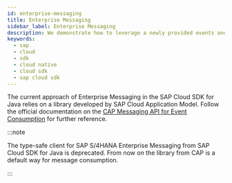```yaml
---
id: enterprise-messaging
title: Enterprise Messaging
sidebar_label: Enterprise Messaging
description: We demonstrate how to leverage a newly provided events and messaging library developed by Cloud Application Programming colleagues in the context of SAP Cloud SDK for Java.
keywords:
  - sap
  - cloud
  - sdk
  - cloud native
  - cloud sdk
  - sap cloud sdk
---
```


The current approach of Enterprise Messaging in the SAP Cloud SDK for Java relies on a library developed by SAP Cloud Application Model.
Follow the official documentation on the [CAP Messaging API for Event Consumption](https://cap.cloud.sap/docs/java/) for further reference.

:::note

The type-safe client for SAP S/4HANA Enterprise Messaging from SAP Cloud SDK for Java is deprecated.
From now on the library from CAP is a default way for message consumption.

:::
